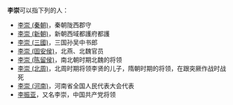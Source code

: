 '''李崇'''可以指下列的人：
* [[李崇_(秦朝)|李崇 (秦朝)]]，秦朝陇西郡守
* [[李崇_(新朝)|李崇 (新朝)]]，新朝西域都護府都護
* [[李崇_(三國)|李崇 (三國)]]，三国孙吴中书郎
* [[李崇_(固安侯)|李崇 (固安侯)]]，北燕、北魏官员
* [[李崇_(陈留侯)|李崇 (陈留侯)]]，南北朝时期北魏的将领
* [[李崇_(北周)|李崇 (北周)]]，北周时期将领李贤的儿子，隋朝时期的将领，在跟突厥作战时战死
* [[李崇_(河南)|李崇 (河南)]]，河南省全国人民代表大会代表
* [[李振亚|李振亚]]，又名李崇，中国共产党将领

{{disambig|Cat=二字李姓人名消歧義|chong}}